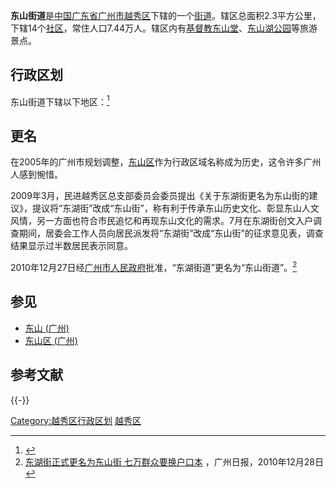 {{中国乡级行政区
| 行政区全称 = 东山街道
| 景观照片文件名 = Wuyangcunstation.JPG
| 景观照片描述 = 位于东山街道的五羊邨地铁站
| 汉语拼音 = 
| 通用拼音 = 
| 注音符號 = 
| 其它标音类型1 = 
| 其它标音1 = 
| 其它标音类型2 = 
| 其它标音2 = 
| 其它语言类型1 = 
| 其它语言地名1 = 
| 其它语言类型2 = 
| 其它语言地名2 = 
| 上级行政区 = [[广东省|广东省]][[广州市|广州市]][[越秀区|越秀区]]
| 行政区类别 = [[街道_(行政区划)|街道]]
| 行政区划代码 = 
| 地理坐标 = 
| 总面积 = 2.3平方公里
| 户籍人口 = 
| 户籍人口年份 = 
| 常住人口 = 7.44万人
| 常住人口年份 = 
| 人口密度 = 
| 行政区划 =  
| 官方网站 = 
| 政府驻地 = 
| 邮政编码 = 
| 毗邻行政区 = 
| 位置图文件名 = 
| 位置图描述 = 
|44/01/04/011/000
}}
'''东山街道'''是[[中华人民共和国|中国]][[广东省|广东省]][[广州市|广州市]][[越秀区|越秀区]]下辖的一个[[街道_(行政区划)|街道]]。辖区总面积2.3平方公里，下辖14个[[社区|社区]]，常住人口7.44万人。辖区内有[[基督教东山堂|基督教东山堂]]、[[东山湖公园|东山湖公园]]等旅游景点。

== 行政区划 ==
东山街道下辖以下地区：<ref>{{PRC admin/ref sgc|44/01/04/011/000}}</ref>

{{PRC admin/children|44/01/04/011/000}}

== 更名 ==
在2005年的广州市规划调整，[[东山区_(广州)|东山区]]作为行政区域名称成为历史，这令许多广州人感到惋惜。

2009年3月，民进越秀区总支部委员会委员提出《关于东湖街更名为东山街的建议》，提议将“东湖街”改成“东山街”，称有利于传承东山历史文化、彰显东山人文风情，另一方面也符合市民追忆和再现东山文化的需求。7月在东湖街创文入户调查期间，居委会工作人员向居民派发将“东湖街”改成“东山街”的征求意见表，调查结果显示过半数居民表示同意。

2010年12月27日经[[广州市人民政府|广州市人民政府]]批准，“东湖街道”更名为“东山街道”。<ref>[http://news.dayoo.com/guangzhou/201012/28/73437_14846785.htm 东湖街正式更名为东山街 七万群众要换户口本] {{Wayback|url=http://news.dayoo.com/guangzhou/201012/28/73437_14846785.htm |date=20120112101732 }}，广州日报，2010年12月28日</ref>

== 参见 ==
* [[东山_(广州)|东山 (广州)]]
* [[东山区_(广州)|东山区 (广州)]]

== 参考文献 ==
{{Reflist}}

{{-}}
{{越秀区行政区划}}

[[Category:越秀区行政区划|Category:越秀区行政区划]]
[[Category:广州街道_(行政区划)|越秀区]]

{{广州小作品}}